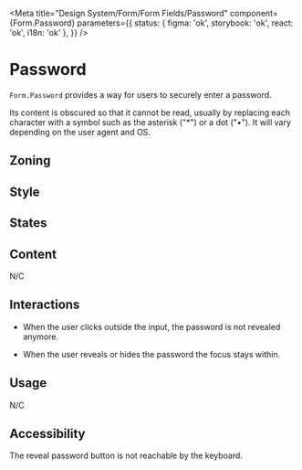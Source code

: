 
<Meta
	title="Design System/Form/Form Fields/Password"
	component={Form.Password}
	parameters={{
		status: { figma: 'ok', storybook: 'ok', react: 'ok', i18n: 'ok' },
	}}
/>

# Password

`Form.Password` provides a way for users to securely enter a password.

Its content is obscured so that it cannot be read, usually by replacing each character with a symbol such as the asterisk ("\*") or a dot ("•").
It will vary depending on the user agent and OS.

## Zoning

<FigmaImage
	src="https://www.figma.com/file/qc8oUSyVJM67gSsbTShftt/%F0%9F%93%90-Zoning?node-id=245%3A294"
	alt="zoning image for input password"
/>

## Style

<FigmaImage
	src="https://www.figma.com/file/610Qgbz9dEHyTTkGeYHZh4/Inputs?node-id=0%3A346"
	alt="password field"
/>

## States

<Canvas>
	<Story story={Stories.Password} />
</Canvas>

## Content

N/C

## Interactions

- When the user clicks outside the input, the password is not revealed anymore.

- When the user reveals or hides the password the focus stays within.

## Usage

N/C

## Accessibility

The reveal password button is not reachable by the keyboard.
